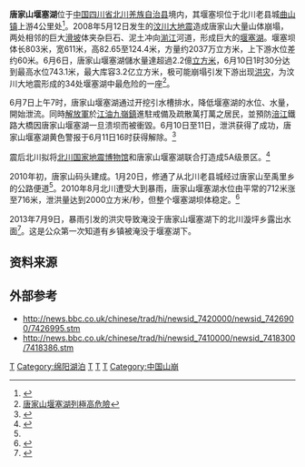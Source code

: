 {{Infobox_lake
 |湖泊名稱 =唐家山堰塞湖
 |湖泊照片 =Tangjiashan Lake (map).png
 |湖泊照片標題 =唐家山堰塞湖地圖
 |測深圖 =
 |測深圖標題 =
 |座標 = 
 |湖泊類別 =[[堰塞湖|堰塞湖]]
 |流入 =[[通口河|湔江]]
 |流出 =
 |集水區面積 = 3550平方公里
 |集水區國家 ={{CHN}}
 |湖泊長度 =
 |湖泊闊度 =
 |湖泊面積 =
 |平均深度 =
 |最深深度 =
 |水體體積 =3.2亿立方米
 |湖水停留時間 =
 |湖岸線長度 =
 |海拔高度 =
 |湖中島嶼 =
 |湖邊城鎮 =
}}
'''唐家山堰塞湖'''位于[[中国|中国]][[四川省|四川省]][[北川羌族自治县|北川羌族自治县]]境内，其堰塞坝位于北川老县城[[曲山镇|曲山镇]]上游4公里处<ref name="再访唐家山">{{Cite web |url=http://sichuan.scol.com.cn/dwzw/20100122/201012275950.htm |title=再访唐家山堰塞湖 码头多了，路长了 |accessdate=2010-08-30 |archive-date=2010-05-12 |archive-url=https://web.archive.org/web/20100512203147/http://sichuan.scol.com.cn/dwzw/20100122/201012275950.htm |dead-url=no }}</ref>。2008年5月12日发生的[[汶川大地震|汶川大地震]]造成唐家山大量山体崩塌，两处相邻的巨大[[滑坡|滑坡]]体夹杂巨石、泥土冲向[[湔江|湔江]]河道，形成巨大的[[堰塞湖|堰塞湖]]。堰塞坝体长803米，宽611米，高82.65至124.4米，方量约2037万立方米，上下游水位差约60米。6月6日，唐家山堰塞湖儲水量達超過2.2億[[立方米|立方米]]，6月10日1时30分达到最高水位743.1米，最大库容3.2亿立方米，极可能崩塌引发下游出现[[洪灾|洪灾]]，为汶川大地震形成的34处堰塞湖中最危险的一座<ref>[http://www.hkcd.com.hk/content/2008-05/30/content_2082709.htm 唐家山堰塞湖列極高危險]{{dead link|date=2017年12月 |bot=InternetArchiveBot |fix-attempted=yes }}</ref>。

6月7日上午7时，唐家山堰塞湖通过开挖引水槽排水，降低堰塞湖的水位、水量，開始泄流。同時[[中国人民解放军|解放軍]]於[[江油|江油]][[九嶺鎮|九嶺鎮]]進駐戒備及疏散萬打萬之居民，並預防[[涪江|涪江]]鐵路大橋因唐家山堰塞湖一旦溃坝而被衝毀。6月10日至11日，泄洪获得了成功，唐家山堰塞湖黄色警报于6月11日16时获得解除。<ref>{{Cite web |url=http://news.xinhuanet.com/newscenter/2008-06/11/content_8348676.htm |title=四川唐家山堰塞湖解除黄色警报 |accessdate=2008-06-28 |archive-date=2008-06-14 |archive-url=https://web.archive.org/web/20080614030949/http://news.xinhuanet.com/newscenter/2008-06/11/content_8348676.htm |dead-url=no }}</ref>

震后北川拟将[[北川国家地震博物馆|北川国家地震博物馆]]和唐家山堰塞湖联合打造成5A级景区。<ref>{{Cite web |url=http://society.people.com.cn/GB/8249242.html |title=四川唐家山堰塞湖拟建5A级景区 |accessdate=2010-08-30 |archive-date=2016-03-04 |archive-url=https://web.archive.org/web/20160304085427/http://society.people.com.cn/GB/8249242.html |dead-url=yes }}</ref>

2010年初，唐家山码头建成。1月20日，修通了从北川老县城经过唐家山至禹里乡的公路便道<ref name="再访唐家山"/>。2010年8月北川遭受大到暴雨，唐家山堰塞湖水位由平常的712米涨至716米，泄洪量达到2000立方米/秒，但整个堰塞湖坝体稳定。<ref>{{Cite web |url=http://sichuan.scol.com.cn/dwzw/content/2010-08/20/content_1163344.htm?node=968 |title=洪峰中 唐家山堰塞湖坝体稳定 |access-date=2010-08-30 |archive-date=2019-06-15 |archive-url=https://web.archive.org/web/20190615091552/https://sichuan.scol.com.cn/dwzw/content/2010-08/20/content_1163344.htm?node=968 |dead-url=no }}</ref>

2013年7月9日，暴雨引发的洪灾导致淹没于唐家山堰塞湖下的北川漩坪乡露出水面<ref>{{Cite web |url=http://news.163.com/photoview/00AN0001/36362.html |title=北川漩坪乡被淹5年后露出水面 |accessdate=2013-07-17 |archive-date=2019-06-04 |archive-url=https://web.archive.org/web/20190604131752/http://news.163.com/photoview/00AN0001/36362.html |dead-url=no }}</ref>。这是公众第一次知道有乡镇被淹没于堰塞湖下。
== 资料来源 ==
{{reflist}}

== 外部参考 ==
*http://news.bbc.co.uk/chinese/trad/hi/newsid_7420000/newsid_7426900/7426995.stm{{Wayback|url=http://news.bbc.co.uk/chinese/trad/hi/newsid_7420000/newsid_7426900/7426995.stm |date=20190611094614 }}
*http://news.bbc.co.uk/chinese/trad/hi/newsid_7410000/newsid_7418300/7418386.stm{{Wayback|url=http://news.bbc.co.uk/chinese/trad/hi/newsid_7410000/newsid_7418300/7418386.stm |date=20190604132755 }}

{{汶川大地震}}
{{coord|31|50|48|N|104|25|40|E|display=title|scale:100000}}

[[Category:北川羌族自治县|T]]
[[Category:绵阳湖泊|Category:绵阳湖泊]]
[[Category:汶川大地震|T]]
[[Category:堰塞湖|T]]
[[Category:嘉陵江水系|T]]
[[Category:中国山崩|Category:中国山崩]]